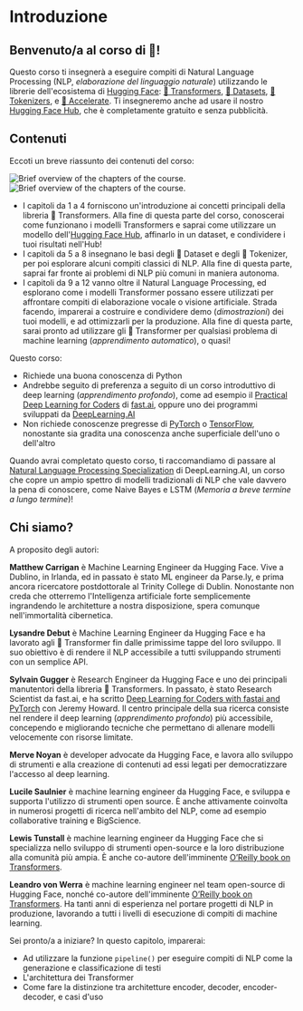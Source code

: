 # Introduzione

<CourseFloatingBanner
    chapter={1}
    classNames="absolute z-10 right-0 top-0"
/>

## Benvenuto/a al corso di 🤗!

<Youtube id="00GKzGyWFEs" />

Questo corso ti insegnerà a eseguire compiti di Natural Language Processing (NLP, *elaborazione del linguaggio naturale*) utilizzando le librerie dell'ecosistema di [Hugging Face](https://huggingface.co/): [🤗 Transformers](https://github.com/huggingface/transformers), [🤗 Datasets](https://github.com/huggingface/datasets), [🤗 Tokenizers](https://github.com/huggingface/tokenizers), e [🤗 Accelerate](https://github.com/huggingface/accelerate). Ti insegneremo anche ad usare il nostro [Hugging Face Hub](https://huggingface.co/models), che è completamente gratuito e senza pubblicità.


## Contenuti

Eccoti un breve riassunto dei contenuti del corso:

<div class="flex justify-center">
<img class="block dark:hidden" src="https://huggingface.co/datasets/huggingface-course/documentation-images/resolve/main/en/chapter1/summary.svg" alt="Brief overview of the chapters of the course.">
<img class="hidden dark:block" src="https://huggingface.co/datasets/huggingface-course/documentation-images/resolve/main/en/chapter1/summary-dark.svg" alt="Brief overview of the chapters of the course.">
</div>

- I capitoli da 1 a 4 forniscono un'introduzione ai concetti principali della libreria 🤗 Transformers. Alla fine di questa parte del corso, conoscerai come funzionano i modelli Transformers e saprai come utilizzare un modello dell'[Hugging Face Hub](https://huggingface.co/models), affinarlo in un dataset, e condividere i tuoi risultati nell'Hub!
- I capitoli da 5 a 8 insegnano le basi degli 🤗 Dataset e degli 🤗 Tokenizer, per poi esplorare alcuni compiti classici di NLP. Alla fine di questa parte, saprai far fronte ai problemi di NLP più comuni in maniera autonoma.
- I capitoli da 9 a 12 vanno oltre il Natural Language Processing, ed esplorano come i modelli Transformer possano essere utilizzati per affrontare compiti di elaborazione vocale o visione artificiale. Strada facendo, imparerai a costruire e condividere demo (*dimostrazioni*) dei tuoi modelli, e ad ottimizzarli per la produzione. Alla fine di questa parte, sarai pronto ad utilizzare gli 🤗 Transformer per qualsiasi problema di machine learning (*apprendimento automatico*), o quasi!

Questo corso:

* Richiede una buona conoscenza di Python
* Andrebbe seguito di preferenza a seguito di un corso introduttivo di deep learning (*apprendimento profondo*), come ad esempio il [Practical Deep Learning for Coders](https://course.fast.ai/) di [fast.ai](https://www.fast.ai/), oppure uno dei programmi sviluppati da [DeepLearning.AI](https://www.deeplearning.ai/)
* Non richiede conoscenze pregresse di [PyTorch](https://pytorch.org/) o [TensorFlow](https://www.tensorflow.org/), nonostante sia gradita una conoscenza anche superficiale dell'uno o dell'altro

Quando avrai completato questo corso, ti raccomandiamo di passare al [Natural Language Processing Specialization](https://www.coursera.org/specializations/natural-language-processing?utm_source=deeplearning-ai&utm_medium=institutions&utm_campaign=20211011-nlp-2-hugging_face-page-nlp-refresh) di DeepLearning.AI, un corso che copre un ampio spettro di modelli tradizionali di NLP che vale davvero la pena di conoscere, come Naive Bayes e LSTM (*Memoria a breve termine a lungo termine*)!

## Chi siamo?

A proposito degli autori:

**Matthew Carrigan** è Machine Learning Engineer da Hugging Face. Vive a Dublino, in Irlanda, ed in passato è stato ML engineer da Parse.ly, e prima ancora ricercatore postdottorale al Trinity College di Dublin. Nonostante non creda che otterremo l'Intelligenza artificiale forte semplicemente ingrandendo le architetture a nostra disposizione, spera comunque nell'immortalità cibernetica.

**Lysandre Debut** è Machine Learning Engineer da Hugging Face e ha lavorato agli 🤗 Transformer fin dalle primissime tappe del loro sviluppo. Il suo obiettivo è di rendere il NLP accessibile a tutti sviluppando strumenti con un semplice API.

**Sylvain Gugger** è Research Engineer da Hugging Face e uno dei principali manutentori della libreria 🤗 Transformers. In passato, è stato Research Scientist da fast.ai, e ha scritto [Deep Learning for Coders with fastai and PyTorch](https://learning.oreilly.com/library/view/deep-learning-for/9781492045519/) con Jeremy Howard. Il centro principale della sua ricerca consiste nel rendere il deep learning (*apprendimento profondo*) più accessibile, concependo e migliorando tecniche che permettano di allenare modelli velocemente con risorse limitate.

**Merve Noyan** è developer advocate da Hugging Face, e lavora allo sviluppo di strumenti e alla creazione di contenuti ad essi legati per democratizzare l'accesso al deep learning.

**Lucile Saulnier** è machine learning engineer da Hugging Face, e sviluppa e supporta l'utilizzo di strumenti open source. È anche attivamente coinvolta in numerosi progetti di ricerca nell'ambito del NLP, come ad esempio collaborative training e BigScience.

**Lewis Tunstall** è machine learning engineer da Hugging Face che si specializza nello sviluppo di strumenti open-source e la loro distribuzione alla comunità più ampia. È anche co-autore dell'imminente [O’Reilly book on Transformers](https://www.oreilly.com/library/view/natural-language-processing/9781098136789/).

**Leandro von Werra** è machine learning engineer nel team open-source di Hugging Face, nonché co-autore dell'imminente [O’Reilly book on Transformers](https://www.oreilly.com/library/view/natural-language-processing/9781098136789/). Ha tanti anni di esperienza nel portare progetti di NLP in produzione, lavorando a tutti i livelli di esecuzione di compiti di machine learning.

Sei pronto/a a iniziare? In questo capitolo, imparerai:
* Ad utilizzare la funzione `pipeline()` per eseguire compiti di NLP come la generazione e classificazione di testi
* L'architettura dei Transformer
* Come fare la distinzione tra architetture encoder, decoder, encoder-decoder, e casi d'uso
